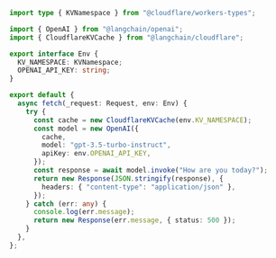 ```typescript
import type { KVNamespace } from "@cloudflare/workers-types";

import { OpenAI } from "@langchain/openai";
import { CloudflareKVCache } from "@langchain/cloudflare";

export interface Env {
  KV_NAMESPACE: KVNamespace;
  OPENAI_API_KEY: string;
}

export default {
  async fetch(_request: Request, env: Env) {
    try {
      const cache = new CloudflareKVCache(env.KV_NAMESPACE);
      const model = new OpenAI({
        cache,
        model: "gpt-3.5-turbo-instruct",
        apiKey: env.OPENAI_API_KEY,
      });
      const response = await model.invoke("How are you today?");
      return new Response(JSON.stringify(response), {
        headers: { "content-type": "application/json" },
      });
    } catch (err: any) {
      console.log(err.message);
      return new Response(err.message, { status: 500 });
    }
  },
};
```